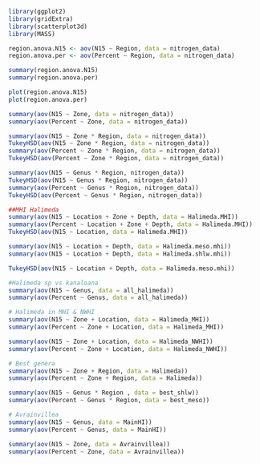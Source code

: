 
```r
library(ggplot2)
library(gridExtra)
library(scatterplot3d)
library(MASS)

region.anova.N15 <- aov(N15 ~ Region, data = nitrogen_data)
region.anova.per <- aov(Percent ~ Region, data = nitrogen_data)

summary(region.anova.N15)
summary(region.anova.per)

plot(region.anova.N15)
plot(region.anova.per)

summary(aov(N15 ~ Zone, data = nitrogen_data))
summary(aov(Percent ~ Zone, data = nitrogen_data))

summary(aov(N15 ~ Zone * Region, data = nitrogen_data))
TukeyHSD(aov(N15 ~ Zone * Region, data = nitrogen_data))
summary(aov(Percent ~ Zone * Region, data = nitrogen_data))
TukeyHSD(aov(Percent ~ Zone * Region, data = nitrogen_data))
```
```r
summary(aov(N15 ~ Genus * Region, nitrogen_data))
TukeyHSD(aov(N15 ~ Genus * Region, nitrogen_data))
summary(aov(Percent ~ Genus * Region, nitrogen_data))
TukeyHSD(aov(Percent ~ Genus * Region, nitrogen_data))
```




```r
##MHI Halimeda
summary(aov(N15 ~ Location + Zone + Depth, data = Halimeda.MHI))
summary(aov(Percent ~ Location + Zone + Depth, data = Halimeda.MHI))
TukeyHSD(aov(N15 ~ Location, data = Halimeda.MHI))

summary(aov(N15 ~ Location + Depth, data = Halimeda.meso.mhi))
summary(aov(N15 ~ Location + Depth, data = Halimeda.shlw.mhi))

TukeyHSD(aov(N15 ~ Location + Depth, data = Halimeda.meso.mhi))
```

```r
#Halimeda sp vs kanaloana
summary(aov(N15 ~ Genus, data = all_halimeda))
summary(aov(Percent ~ Genus, data = all_halimeda))
```

```r
# Halimeda in MHI & NWHI
summary(aov(N15 ~ Zone + Location, data = Halimeda_MHI))
summary(aov(Percent ~ Zone + Location, data = Halimeda_MHI))

summary(aov(N15 ~ Zone + Location, data = Halimeda_NWHI))
summary(aov(Percent ~ Zone + Location, data = Halimeda_NWHI))
```

```r
# Best genera
summary(aov(N15 ~ Zone + Region, data = Halimeda))
summary(aov(Percent ~ Zone + Region, data = Halimeda))

summary(aov(N15 ~ Genus * Region , data = best_shlw))
summary(aov(Percent ~ Genus * Region, data = best_meso))
```

```r
# Avrainvillea
summary(aov(N15 ~ Genus, data = MainHI))
summary(aov(Percent ~ Genus, data = MainHI))

summary(aov(N15 ~ Zone, data = Avrainvillea))
summary(aov(Percent ~ Zone, data = Avrainvillea))
```

